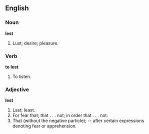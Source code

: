 ==English==

===Noun===

'''lest'''

#Lust; desire; pleasure.

===Verb===

'''to lest'''

#To listen.

===Adjective===

'''lest'''

#Last; least.
#For fear that; that . . . not; in order that . . . not.
#That (without the negative particle); -- after certain expressions denoting fear or apprehension.